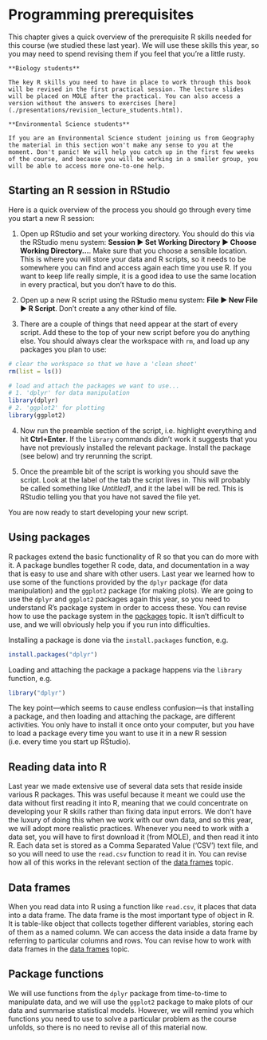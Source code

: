 # Programming prerequisites

This chapter gives a quick overview of the prerequisite R skills needed for this course (we studied these last year). We will use these skills this year, so you may need to spend revising them if you feel that you're a little rusty.

```block
**Biology students**

The key R skills you need to have in place to work through this book will be revised in the first practical session. The lecture slides will be placed on MOLE after the practical. You can also access a version without the answers to exercises [here](./presentations/revision_lecture_students.html).

**Environmental Science students**

If you are an Environmental Science student joining us from Geography the material in this section won't make any sense to you at the moment. Don't panic! We will help you catch up in the first few weeks of the course, and because you will be working in a smaller group, you will be able to access more one-to-one help.
```

## Starting an R session in RStudio

Here is a quick overview of the process you should go through every time you start a new R session:

1. Open up RStudio and set your working directory. You should do this via the RStudio menu system: **Session ▶ Set Working Directory ▶ Choose Working Directory...**. Make sure that you choose a sensible location. This is where you will store your data and R scripts, so it needs to be somewhere you can find and access again each time you use R. If you want to keep life really simple, it is a good idea to use the same location in every practical, but you don't have to do this.

2. Open up a new R script using the RStudio menu system: **File ▶ New File ▶ R Script**. Don't create a any other kind of file.

3. There are a couple of things that need appear at the start of every script. Add these to the top of your new script before you do anything else. You should always clear the workspace with `rm`, and load up any packages you plan to use:

```r
# clear the workspace so that we have a 'clean sheet'
rm(list = ls())

# load and attach the packages we want to use...
# 1. 'dplyr' for data manipulation
library(dplyr)
# 2. 'ggplot2' for plotting
library(ggplot2)
```

4. Now run the preamble section of the script, i.e. highlight everything and hit **Ctrl+Enter**. If the `library` commands didn't work it suggests that you have not previously installed the relevant package. Install the package (see below) and try rerunning the script.

5. Once the preamble bit of the script is working you should save the script. Look at the label of the tab the script lives in. This will probably be called something like *Untitled1*, and it the label will be red. This is RStudio telling you that you have not saved the file yet.  

You are now ready to start developing your new script.

## Using packages

R packages extend the basic functionality of R so that you can do more with it. A package bundles together R code, data, and documentation in a way that is easy to use and share with other users. Last year we learned how to use some of the functions provided by the `dplyr` package (for data manipulation) and the `ggplot2` package (for making plots). We are going to use the `dplyr` and `ggplot2` packages again this year, so you need to understand R's package system in order to access these. You can revise how to use the package system in the [packages](http://dzchilds.github.io/aps-data-analysis-L1/help-packages.html) topic. It isn't difficult to use, and we will obviously help you if you run into difficulties. 

Installing a package is done via the `install.packages` function, e.g.
```r
install.packages("dplyr")
```
Loading and attaching the package a package happens via the `library` function, e.g.
```r
library("dplyr")
```
The key point---which seems to cause endless confusion---is that installing a package, and then loading and attaching the package, are different activities. You only have to install it once onto your computer, but you have to load a package every time you want to use it in a new R session (i.e. every time you start up RStudio).

## Reading data into R

Last year we made extensive use of several data sets that reside inside various R packages. This was useful because it meant we could use the data without first reading it into R, meaning that we could concentrate on developing your R skills rather than fixing data input errors. We don't have the luxury of doing this when we work with our own data, and so this year, we will adopt more realistic practices. Whenever you need to work with a data set, you will have to first download it (from MOLE), and then read it into R. Each data set is stored as a Comma Separated Value ('CSV') text file, and so you will need to use the `read.csv` function to read it in. You can revise how all of this works in the relevant section of the [data frames]({{site.baseurl-L1}}/data-frames.html#access-data) topic. 

## Data frames

When you read data into R using a function like `read.csv`, it places that data into a data frame. The data frame is the most important type of object in R. It is table-like object that collects together different variables, storing each of them as a named column. We can access the data inside a data frame by referring to particular columns and rows. You can revise how to work with data frames in the [data frames]({{site.baseurl-L1}}/data-frames.html#access-data) topic.

## Package functions 

We will use functions from the `dplyr` package from time-to-time to manipulate data, and we will use the `ggplot2` package to make plots of our data and summarise statistical models. However, we will remind you which functions you need to use to solve a particular problem as the course unfolds, so there is no need to revise all of this material now. 
